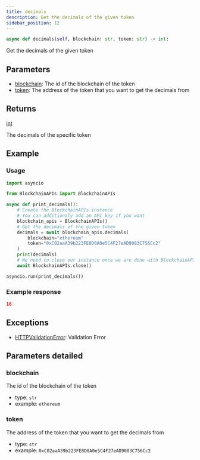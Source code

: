 ```yaml
---
title: decimals
description: Get the decimals of the given token
sidebar_position: 12
---
```



```py
async def decimals(self, blockchain: str, token: str) -> int:
```
Get the decimals of the given token

## Parameters

 - [blockchain](#blockchain): The id of the blockchain of the token
 - [token](#token): The address of the token that you want to get the decimals from

## Returns

<CodeBlock language="python">
    <a href="/docs/python-sdk/models/int">int</a>
</CodeBlock>

The decimals of the specific token
## Example

### Usage

```py
import asyncio

from BlockchainAPIs import BlockchainAPIs

async def print_decimals():
    # Create the BlockchainAPIs instance
    # You can additionaly add an API key if you want
    blockchain_apis = BlockchainAPIs()
    # Get the decimals of the given token
    decimals = await blockchain_apis.decimals(
        blockchain="ethereum"
        token="0xC02aaA39b223FE8D0A0e5C4F27eAD9083C756Cc2"
    )
    print(decimals)
    # We need to close our instance once we are done with BlockchainAPIs
    await BlockchainAPIs.close()

asyncio.run(print_decimals())
```

### Example response


```json
16
```
## Exceptions

- [HTTPValidationError](/docs/python-sdk/exceptions/HTTPValidationError): Validation Error

## Parameters detailed
### blockchain

The id of the blockchain of the token
- type: `str`
- example: `ethereum`

### token

The address of the token that you want to get the decimals from
- type: `str`
- example: `0xC02aaA39b223FE8D0A0e5C4F27eAD9083C756Cc2`

